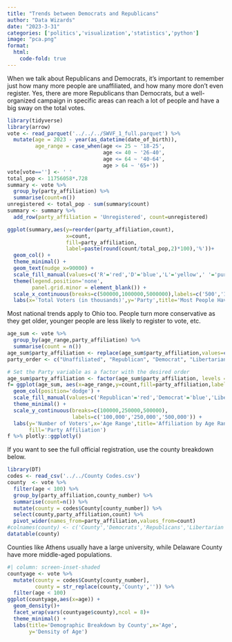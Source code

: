 ```yaml
---
title: "Trends between Democrats and Republicans"
author: "Data Wizards"
date: "2023-3-31"
categories: ['politics','visualization','statistics','python']
image: "pca.png"
format:
  html:
    code-fold: true
---
```


When we talk about Republicans and Democrats, it's important to remember just how many more people are unaffiliated, and how many more don't even register. Yes, there are more Republicans than Democrats, but a well-organized campaign in specific areas can reach a lot of people and have a big sway on the total votes.

```r
library(tidyverse)
library(arrow)
vote <- read_parquet('../../../SWVF_1_full.parquet') %>%
  mutate(age = 2023 - year(as_datetime(date_of_birth)),
         age_range = case_when(age <= 25 ~ '18-25',
                               age <= 40 ~ '26-40',
                               age <= 64 ~ '40-64',
                               age > 64 ~ '65+'))
vote[vote==''] <- ' '
total_pop <- 11756058*.728
summary <- vote %>%
  group_by(party_affiliation) %>%
  summarise(count=n())
unregistered <- total_pop - sum(summary$count)
summary <- summary %>%
  add_row(party_affiliation = 'Unregistered', count=unregistered)

ggplot(summary,aes(y=reorder(party_affiliation,count),
                   x=count,
                   fill=party_affiliation,
                   label=paste(round(count/total_pop,2)*100),'%'))+
  geom_col() +
  theme_minimal() +
  geom_text(nudge_x=90000) +
  scale_fill_manual(values=c('R'='red','D'='blue','L'='yellow',' '='purple'),na.value = 'grey')+
  theme(legend.position='none',
        panel.grid.minor = element_blank()) +
  scale_x_continuous(breaks=c(500000,1000000,5000000),labels=c('500','1,000','5,000')) +
  labs(x='Total Voters (in thousands)',y='Party',title='Most People Haven\'t Registered')
```

Most national trends apply to Ohio too. People turn more conservative as they get older, younger people are less likely to register to vote, etc.

```r
age_sum <- vote %>%
  group_by(age_range,party_affiliation) %>%
  summarise(count = n())
age_sum$party_affiliation <- replace(age_sum$party_affiliation,values=c(' '='Unaffiliated','D'='Democrat','L'='Libertarian','R'='Republican'))
party_order <- c("Unaffiliated", "Republican", "Democrat", "Libertarian")

# Set the Party variable as a factor with the desired order
age_sum$party_affiliation <- factor(age_sum$party_affiliation, levels = party_order)
f= ggplot(age_sum, aes(x=age_range,y=count,fill=party_affiliation,label=count)) +
  geom_col(position='dodge') +
  scale_fill_manual(values=c('Republican'='red','Democrat'='blue','Libertarian'='yellow','Unaffiliated'='purple'),na.value = 'grey') +
  theme_minimal() +
  scale_y_continuous(breaks=c(100000,250000,500000),
                     labels=c('100,000','250,000','500,000')) +
  labs(y='Number of Voters',x='Age Range',title='Affiliation by Age Range',
       fill='Party Affiliation')
f %>% plotly::ggplotly()
```

If you want to see the full official registration, use the county breakdown below.

```r
library(DT)
codes <- read_csv('../../County Codes.csv')
county  <- vote %>% 
  filter(age < 100) %>%
  group_by(party_affiliation,county_number) %>%
  summarise(count=n()) %>%
  mutate(county = codes$County[county_number]) %>%
  select(county,party_affiliation,count) %>%
  pivot_wider(names_from=party_affiliation,values_from=count)
#colnames(county) <- c('County','Democrats','Republicans','Libertarian','Unaffiliated')
datatable(county)
```

Counties like Athens usually have a large university, while Delaware County have more middle-aged populations. 

```r
#| column: screen-inset-shaded
countyage <- vote %>%
  mutate(county = codes$County[county_number],
         county = str_replace(county,'County','')) %>%
  filter(age < 100)
ggplot(countyage,aes(x=age)) +
  geom_density()+
  facet_wrap(vars(countyage$county),ncol = 8)+
  theme_minimal() +
  labs(title='Demographic Breakdown by County',x='Age',
       y='Density of Age')
```